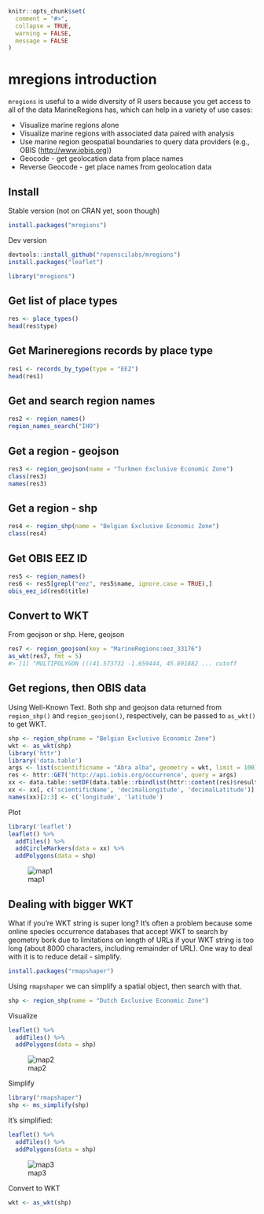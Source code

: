 <!--
%\VignetteEngine{knitr::knitr}
%\VignetteIndexEntry{mregions introduction}
%\VignetteEncoding{UTF-8}
-->

```r
knitr::opts_chunk$set(
  comment = "#>",
  collapse = TRUE,
  warning = FALSE,
  message = FALSE
)
```

mregions introduction
=====================

`mregions` is useful to a wide diversity of R users because you get access to all of the 
data MarineRegions has, which can help in a variety of use cases:

* Visualize marine regions alone
* Visualize marine regions with associated data paired with analysis
* Use marine region geospatial boundaries to query data providers (e.g., OBIS (<http://www.iobis.org>))
* Geocode - get geolocation data from place names
* Reverse Geocode - get place names from geolocation data

## Install

Stable version (not on CRAN yet, soon though)

```r
install.packages("mregions")
```

Dev version

```r
devtools::install_github("ropenscilabs/mregions")
install.packages("leaflet")
```

```r
library("mregions")
```

## Get list of place types

```r
res <- place_types()
head(res$type)
```

## Get Marineregions records by place type

```r
res1 <- records_by_type(type = "EEZ")
head(res1)
```

## Get and search region names

```r
res2 <- region_names()
region_names_search("IHO")
```

## Get a region - geojson

```r
res3 <- region_geojson(name = "Turkmen Exclusive Economic Zone")
class(res3)
names(res3)
```

## Get a region - shp

```r
res4 <- region_shp(name = "Belgian Exclusive Economic Zone")
class(res4)
```

## Get OBIS EEZ ID

```r
res5 <- region_names()
res6 <- res5[grepl("eez", res5$name, ignore.case = TRUE),]
obis_eez_id(res6$title)
```

## Convert to WKT

From geojson or shp. Here, geojson

```r
res7 <- region_geojson(key = "MarineRegions:eez_33176")
as_wkt(res7, fmt = 5)
#> [1] "MULTIPOLYGON (((41.573732 -1.659444, 45.891882 ... cutoff
```

## Get regions, then OBIS data

Using Well-Known Text. Both shp and geojson data returned from `region_shp()` and `region_geojson()`, respectively, can be passed to `as_wkt()` to get WKT.

```r
shp <- region_shp(name = "Belgian Exclusive Economic Zone")
wkt <- as_wkt(shp)
library('httr')
library('data.table')
args <- list(scientificname = "Abra alba", geometry = wkt, limit = 100)
res <- httr::GET('http://api.iobis.org/occurrence', query = args)
xx <- data.table::setDF(data.table::rbindlist(httr::content(res)$results, use.names = TRUE, fill = TRUE))
xx <- xx[, c('scientificName', 'decimalLongitude', 'decimalLatitude')]
names(xx)[2:3] <- c('longitude', 'latitude')
```

Plot

```r
library('leaflet')
leaflet() %>%
  addTiles() %>%
  addCircleMarkers(data = xx) %>%
  addPolygons(data = shp)
```

![map1](figure/map1.png)

## Dealing with bigger WKT

What if you're WKT string is super long?  It's often a problem because some online species occurrence databases that accept WKT to search by geometry bork due to
limitations on length of URLs if your WKT string is too long (about 8000 characters,
including remainder of URL). One way to deal with it is to reduce detail - simplify.

```r
install.packages("rmapshaper")
```

Using `rmapshaper` we can simplify a spatial object, then search with that.

```r
shp <- region_shp(name = "Dutch Exclusive Economic Zone")
```

Visualize

```r
leaflet() %>%
  addTiles() %>%
  addPolygons(data = shp)
```

![map2](figure/complex.png)

Simplify

```r
library("rmapshaper")
shp <- ms_simplify(shp)
```

It's simplified:

```r
leaflet() %>%
  addTiles() %>%
  addPolygons(data = shp)
```

![map3](figure/simple.png)

Convert to WKT

```r
wkt <- as_wkt(shp)
```

[mr]: https://github.com/ropenscilabs/mregions
